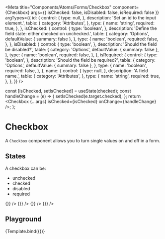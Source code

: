 
<Meta
  title="Components/Atoms/Forms/Checkbox"
  component={Checkbox}
  args={{ isChecked: false, isDisabled: false, isRequired: false }}
  argTypes={{
    id: {
      control: {
        type: null,
      },
      description: 'Set an id to the input element.',
      table: {
        category: 'Attributes',
      },
      type: {
        name: 'string',
        required: true,
      },
    },
    isChecked: {
      control: {
        type: 'boolean',
      },
      description: 'Define the field state: either checked on unchecked.',
      table: {
        category: 'Options',
        defaultValue: { summary: false },
      },
      type: {
        name: 'boolean',
        required: false,
      },
    },
    isDisabled: {
      control: {
        type: 'boolean',
      },
      description: 'Should the field be disabled?',
      table: {
        category: 'Options',
        defaultValue: { summary: false },
      },
      type: {
        name: 'boolean',
        required: false,
      },
    },
    isRequired: {
      control: {
        type: 'boolean',
      },
      description: 'Should the field be required?',
      table: {
        category: 'Options',
        defaultValue: { summary: false },
      },
      type: {
        name: 'boolean',
        required: false,
      },
    },
    name: {
      control: {
        type: null,
      },
      description: 'A field name.',
      table: {
        category: 'Attributes',
      },
      type: {
        name: 'string',
        required: true,
      },
    },
  }}
/>

  const [isChecked, setIsChecked] = useState(checked);
  const handleChange = (e) => {
    setIsChecked(e.target.checked);
  };
  return <Checkbox {...args} isChecked={isChecked} onChange={handleChange} />;
};

# Checkbox

A `Checkbox` component allows you to turn single values on and off in a form.

## States

A checkbox can be:

- unchecked
- checked
- disabled
- required

<Canvas>
  <Story name="State: unchecked">
    <Checkbox id="unchecked" name="unchecked" onChange={() => {}} />
  </Story>
  <Story name="State: checked">
    <Checkbox id="checked" isChecked name="checked" onChange={() => {}} />
  </Story>
  <Story name="State: disabled">
    <Checkbox id="disabled" isDisabled name="disabled" onChange={() => {}} />
  </Story>
  <Story name="State: required">
    <Checkbox id="required" isRequired name="required" onChange={() => {}} />
  </Story>
</Canvas>

## Playground

<Canvas>
  <Story
    name="Playground"
    args={{
      id: 'playground-field',
      name: 'playground-field',
    }}
  >
    {Template.bind({})}
  </Story>
</Canvas>

<ArgsTable story="Playground" />
